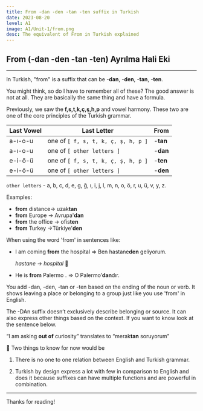 ```yaml
---
title: From -dan -den -tan -ten suffix in Turkish
date: 2023-08-20
level: A1
image: A1/Unit-1/from.png 
desc: The equivalent of From in Turkish explained
---
```


## From (-dan -den -tan -ten) Ayrılma Hali Eki
---

In Turkish, "from" is a suffix that can be -**dan**, -**den**, -**tan**, -**ten**. 

You might think, so do I have to remember all of these? The good answer is not at all. They are basically the same thing and have a formula.

Previously, we saw the **f,s,t,k,ç,ş,h,p** and vowel harmony. These two are one of the core principles of the Turkish grammar.

| Last Vowel  | Last Letter | From |
| --- | --- | --- |
| a-ı-o-u | one of `[ f, s, t, k, ç, ş, h, p ]` | -**tan** |
| a-ı-o-u | one of `[ other letters ]` | -**dan** |
| e-i-ö-ü | one of `[ f, s, t, k, ç, ş, h, p ]` | -**ten** |
| e-i-ö-ü | one of `[ other letters ]` | -**den** |

`other letters` - a, b, c, d, e, g, ğ, ı, i, j, l, m, n, o, ö, r, u, ü, v, y, z.

Examples:

- **from** distance→ uzak**tan**
- **from** Europe → Avrupa'**dan**
- **from** the office → ofis**ten**
- **from** Turkey →Türkiye'**den**

<span className="text-blue-500 font-semibold"></span>   

When using the word 'from' in sentences like:

- I am coming **from** the hospital ⇒ Ben hastane**den** geliyorum.

     *hastane* → *hospital* 🏥

- He is **from** Palermo  . ⇒ O Palermo’**dan**dır.

You add -dan, -den, -tan or -ten based on the ending of the noun or verb. It shows leaving a place or belonging to a group just like you use 'from' in English.

 The -DAn suffix doesn’t exclusively describe belonging or source. It can also express other things based on the context. If you want to know look at the sentence below.

“I am asking **out of** <span className="text-blue-500 font-semibold">curiosity</span>” translates to “<span className="text-blue-500 font-semibold">merak</span>**tan** soruyorum”

📌 Two things to know for now would be

 1.  There is no one to one relation between English and Turkish grammar.

1. Turkish by design express a lot with few in comparison to English and does it because suffixes can have multiple functions and are powerful in combination.

---
Thanks for reading!